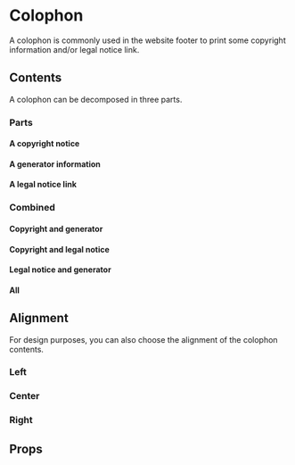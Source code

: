 
<Meta of={ColophonStories} />

# Colophon

A colophon is commonly used in the website footer to print some copyright information and/or legal notice link.

<Primary />

## Contents

A colophon can be decomposed in three parts.

### Parts

#### A copyright notice

<Canvas of={ColophonStories.CopyrightOnly} />

#### A generator information

<Canvas of={ColophonStories.GeneratorOnly} />

#### A legal notice link

<Canvas of={ColophonStories.LegalNoticeOnly} />

### Combined

#### Copyright and generator

<Canvas of={ColophonStories.CopyrightAndGenerator} />

#### Copyright and legal notice

<Canvas of={ColophonStories.CopyrightAndLegalNotice} />

#### Legal notice and generator

<Canvas of={ColophonStories.GeneratorAndLegalNotice} />

#### All

<Canvas of={ColophonStories.CopyrightGeneratorAndLegalNotice} />

## Alignment

For design purposes, you can also choose the alignment of the colophon contents.

### Left

<Canvas of={ColophonStories.Left} />

### Center

<Canvas of={ColophonStories.Center} />

### Right

<Canvas of={ColophonStories.Right} />

## Props

<ArgTypes of={ColophonStories} />
